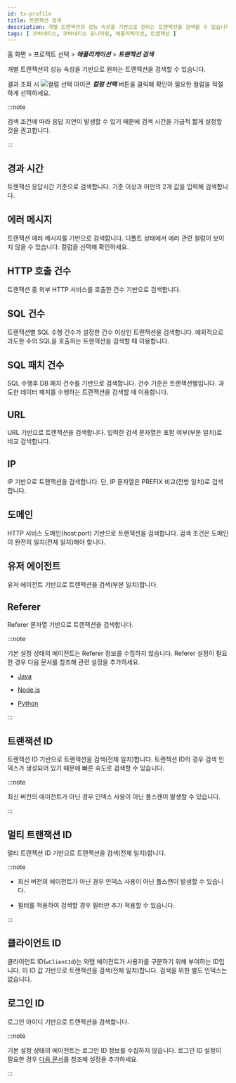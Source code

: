 ```yaml
---
id: tx-profile
title: 트랜잭션 검색
description: 개별 트랜잭션의 성능 속성을 기반으로 원하는 트랜잭션을 검색할 수 있습니다.
tags: [ 쿠버네티스, 쿠버네티스 모니터링, 애플리케이션, 트랜잭션 ]
---
```


홈 화면 > 프로젝트 선택 > ***애플리케이션*** > ***트랜잭션 검색***

<ImgLang img='whatap_application_analysis_tx_profile.png' desc='트랜잭션 검색' />

개별 트랜잭션의 성능 속성을 기반으로 원하는 트랜잭션을 검색할 수 있습니다.

<ImgLang img='whatap_application_analysis_tx_profile_column.png' desc='컬럼 선택' />

결과 조회 시 ![컬럼 선택 아이콘](/img/ico-column-set.svg) ***컬럼 선택*** 버튼을 클릭해 확인이 필요한 컬럼을 적절하게 선택하세요.

:::note

검색 조건에 따라 응답 지연이 발생할 수 있기 때문에 검색 시간을 가급적 짧게 설정할 것을 권고합니다.

:::

## 경과 시간

<ImgLang img='whatap_application_analysis_tx_profile_time.png' desc='경과 시간' />

트랜잭션 응답시간 기준으로 검색합니다. 기준 이상과 미만의 2개 값을 입력해 검색합니다.

## 에러 메시지

<ImgLang img='whatap_application_analysis_tx_profile_error.png' desc='에러 메시지' />

트랜잭션 에러 메시지를 기반으로 검색합니다. 디폴트 상태에서 에러 관련 컬럼이 보이지 않을 수 있습니다. 컬럼을 선택해 확인하세요.

## HTTP 호출 건수

<ImgLang img='whatap_application_analysis_tx_profile_http.png' desc='HTTP 호출 건수' />

트랜잭션 중 외부 HTTP 서비스를 호출한 건수 기반으로 검색합니다.

## SQL 건수

<ImgLang img='whatap_application_analysis_tx_profile_sql.png' desc='SQL 건수' />

트랜잭션별 SQL 수행 건수가 설정한 건수 이상인 트랜잭션을 검색합니다. 예외적으로 과도한 수의 SQL을 호출하는 트랜잭션을 검색할 때 이용합니다.

## SQL 패치 건수

<ImgLang img='whatap_application_analysis_tx_profile_sqlfetch.png' desc='SQL 패치 건수' />

SQL 수행후 DB 패치 건수를 기반으로 검색합니다. 건수 기준은 트랜잭션별입니다. 과도한 데이터 패치를 수행하는 트랜잭션을 검색할 때 이용합니다.

## URL

<ImgLang img='whatap_application_analysis_tx_profile_url.png' desc='URL' />

URL 기반으로 트랜잭션을 검색합니다. 입력한 검색 문자열은 포함 여부(부분 일치)로 비교 검색합니다.

## IP

<ImgLang img='whatap_application_analysis_tx_profile_ip.png' desc='IP' />

IP 기반으로 트랜잭션을 검색합니다. 단, IP 문자열은 PREFIX 비교(전방 일치)로 검색합니다.

## 도메인

<ImgLang img='whatap_application_analysis_tx_profile_domain.png' desc='도메인' />

HTTP 서비스 도메인(host:port) 기반으로 트랜잭션을 검색합니다. 검색 조건은 도메인이 완전히 일치(전체 일치)해야 합니다.

## 유저 에이전트

<ImgLang img='whatap_application_analysis_tx_profile_useragent.png' desc='유저 에이전트' />

유저 에이전트 기반으로 트랜잭션을 검색(부분 일치)합니다. 

## Referer

<ImgLang img='whatap_application_analysis_tx_profile_referer.png' desc='Referer' />

Referer 문자열 기반으로 트랜잭션을 검색합니다.

:::note

기본 설정 상태의 에이전트는 Referer 정보를 수집하지 않습니다. Referer 설정이 필요한 경우 다음 문서를 참조해 관련 설정을 추가하세요.

* [Java](../java/analysis-apm-trs#stat-referer)

* [Node.js](../nodejs/analysis-apm-trs#stat-referer)

* [Python](../python/analysis-apm-trs#stat-referer)

:::

## 트랜잭션 ID

<ImgLang img='whatap_application_analysis_tx_profile_tid.png' desc='트랜잭션 ID' />

트랜잭션 ID 기반으로 트랜잭션을 검색(전체 일치)합니다. 트랜잭션 ID의 경우 검색 인덱스가 생성되어 있기 때문에 빠른 속도로 검색할 수 있습니다.

:::note

최신 버전의 에이전트가 아닌 경우 인덱스 사용이 아닌 풀스캔이 발생할 수 있습니다.

:::

## 멀티 트랜잭션 ID

<ImgLang img='whatap_application_analysis_tx_profile_mtid.png' desc='멀티 트랜잭션 ID' />

멀티 트랜잭션 ID 기반으로 트랜잭션을 검색(전체 일치)합니다.

:::note

* 최신 버전의 에이전트가 아닌 경우 인덱스 사용이 아닌 풀스캔이 발생할 수 있습니다.

* <Cmdname sid="TTL06107" className="uitext" /> 필터를 적용하여 검색할 경우 <Cmdname sid="TTL06111" className="uitext" /> 필터만 추가 적용할 수 있습니다.

:::

## 클라이언트 ID

<ImgLang img='whatap_application_analysis_tx_profile_clientid.png' desc='클라이언트 ID' />

클라이언트 ID(`wClientId`)는 와탭 에이전트가 사용자를 구분하기 위해 부여하는 ID입니다. 이 ID 값 기반으로 트랜잭션을 검색(전체 일치)합니다. 검색을 위한 별도 인덱스는 없습니다.

## 로그인 ID

<ImgLang img='whatap_application_analysis_tx_profile_loginid.png' desc='로그인 ID' />

로그인 아이디 기반으로 트랜잭션을 검색합니다.

:::note

기본 설정 상태의 에이전트는 로그인 ID 정보를 수집하지 않습니다. 로그인 ID 설정이 필요한 경우 [다음 문서](../java/script-plugin#common-plugin)를 참조해 설정을 추가하세요.

:::